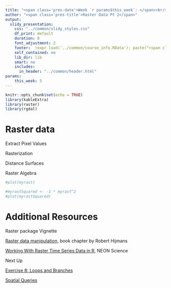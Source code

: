 ```yaml
---
title: "<span class='pres-date'>Week `r params$this_week`: </span><br/><span class='pres-subtitle'>Spatial Data Analysis with R</span> <br/><span class='pres-date'>`r load('../common/course_info.RData'); lstCI[[paste0('class0', params$this_week)]]`</span>"
author: "<span class='pres-title'>Raster Data Pt 2</span>"
output: 
  slidy_presentation:
    css: "../common/slidy_styles.css"
    df_print: default
    duration: 0
    font_adjustment: 2
    footer:  !expr load('../common/course_info.RData'); paste("<span class='footer-right'><a href='acknowledgements.html'>Acknowledgements</a></span><span class='footer-right'><a href='../index.html'>Course Homepage</a></span><span class='footer-right'>Etherpad:&nbsp<a href='", lstCI$etherpadshort, "' target='_blank'>", lstCI$etherpadshort, "</a></span><span class='footer-subtitle'>Spatial Data Analysis in R</span>")
    self_contained: no
    lib_dir: lib
    smart: no
    includes:
      in_header: "../common/header.html"
params:
    this_week: 3
---
```



```r
knitr::opts_chunk$set(echo = TRUE)
library(kableExtra)
library(raster)
library(rgdal)
```

# Raster data

Extract Pixel Values

Rasterization

Distance Surfaces



Raster Algebra

```r
#plot(myrast)
```

```r
#myrastSquared <- -1 * myrast^2
#plot(myrastSquared)
```


# Additional Resources

Raster package Vignette

[Raster data manipulation](http://rspatial.org/spatial/rst/8-rastermanip.html){target="_blank"},  book chapter by Robert Hijmans

[Working With Raster Time Series Data in R](https://www.neonscience.org/raster-time-series){target="_blank"}, NEON Science

<div class="faux-h1">Next Up</div>

[Exercise 8: Loops and Branches](exercises/ex08_loops-branches.html){target="_blank"}

[Spatial Queries](part03b_spatial-queries.html)




